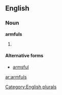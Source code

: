 ==English==

===Noun===
'''armfuls'''

# {{plural of|[[armful]]}}

[[Category:English plurals]]
====Alternative forms====
*[[armsful]]

[[ar:armfuls]]
